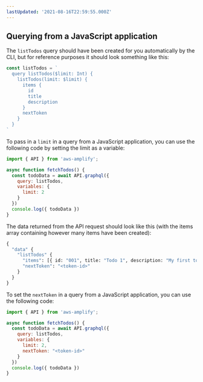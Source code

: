 ```yaml
---
lastUpdated: '2021-08-16T22:59:55.000Z'
---
```

## Querying from a JavaScript application

The `listTodos` query should have been created for you automatically by the CLI, but for reference purposes it should look something like this:

```js
const listTodos = `
  query listTodos($limit: Int) {
    listTodos(limit: $limit) {
      items {
        id
        title
        description
      }
      nextToken
    }
  }
`
```

To pass in a `limit` in a query from a JavaScript application, you can use the following code by setting the limit as a variable:

```js
import { API } from 'aws-amplify';

async function fetchTodos() {
  const todoData = await API.graphql({
    query: listTodos,
    variables: {
      limit: 2
    }
  })
  console.log({ todoData })
}
```

The data returned from the API request should look like this (with the items array containing however many items have been created):

```graphql
{
  "data" {
    "listTodos" {
      "items": [{ id: "001", title: "Todo 1", description: "My first todo" }],
      "nextToken": "<token-id>"
    }
  }
}
```

To set the `nextToken` in a query from a JavaScript application, you can use the following code:

```js
import { API } from 'aws-amplify';

async function fetchTodos() {
  const todoData = await API.graphql({
    query: listTodos,
    variables: {
      limit: 2,
      nextToken: "<token-id>"
    }
  })
  console.log({ todoData })
}
```
